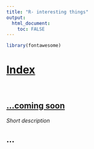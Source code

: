 ```yaml
---
title: "R- interesting things"
output: 
  html_document:
    toc: FALSE
---
```


```r

library(fontawesome)

```

# <u>Index</u>

<br>

## [...coming soon](./aboutme.html)
_Short description_

## ...
